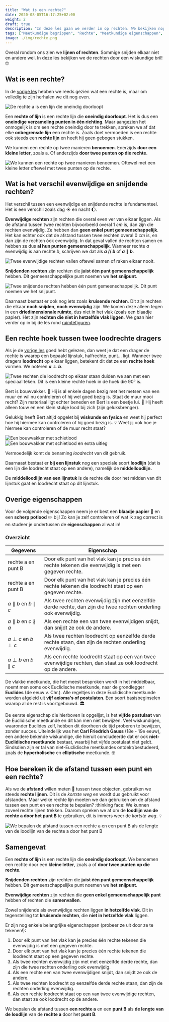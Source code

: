 ```yaml
---
title: "Wat is een rechte?"
date: 2020-08-05T16:17:25+02:00
weight: 2
draft: true
description: "In deze les gaan we verder in op rechten. We bekijken nog eens wat een rechte precies is en gaan vervolgens in op enkele belangrijke eigenschappen van deze rechten. Denk hierbij aan de onderlinge ligging, loodrechte stand, middelloodlijn... We leren ook hoe we de afstand tussen een punt en een rechte kunnen berekenen."
tags: ["Meetkundige begrippen", "Rechte", "Meetkundige eigenschappen", "Afstanden berekenen"]
image: ./img/rechte.png
---
```

Overal rondom ons zien we **lijnen of rechten**. Sommige snijden elkaar niet en andere wel. In deze les bekijken we de rechten door een wiskundige bril! 🤓

## Wat is een rechte?
In de [vorige les](../basisbegrippen) hebben we reeds gezien wat een rechte is, maar om volledig te zijn herhalen we dit nog even.

![De rechte a is een lijn die oneindig doorloopt](img/rechte.png)

Een **rechte of lijn** is een rechte lijn die **oneindig doorloopt**. Het is dus een **oneindige verzameling punten in één richting**. Maar aangezien het onmogelijk is om een rechte oneindig door te trekken, spreken we af dat elke **onbegrensde** <Mute text="(door een punt)"/> **lijn** een rechte is. Zoals doet vermoeden is een rechte ook steeds een **rechte lijn** en heeft hij geen gebogen stukken.

We kunnen een rechte op twee manieren **benoemen**. Enerzijds **door een kleine letter**, zoals a. Of anderzijds **door twee punten op die rechte**.

![We kunnen een rechte op twee manieren benoemen. Oftewel met een kleine letter oftewel met twee punten op de rechte.](img/notatie_rechte.png)

## Wat is het verschil evenwijdige en snijdende rechten?
Het verschil tussen een evenwijdige en snijdende rechte is fundamenteel. Het is een verschil zoals dag ☀️ en nacht 🌔.

**Evenwijdige rechten** zijn rechten die overal even ver <Mute text="(letterlijk even wijd)"/> van elkaar liggen. Als de <Mute text="(loodrechte)"/> afstand tussen twee rechten bijvoorbeeld overal $1~\si{cm}$ is, dan zijn die rechten evenwijdig. Ze hebben dan **geen enkel punt gemeenschappelijk**. Het kan echter ook dat de afstand tussen twee rechten overal $0~\si{cm}$ is, en dan zijn de rechten òòk evenwijdig. In dat geval vallen de rechten samen en hebben ze dus **al hun punten gemeenschappelijk**. Wanneer rechte $a$ evenwijdig is aan rechte $b$, schrijven we dat als **$a$ // $b$** of **$a \parallel b$**.

![Twee evenwijdige rechten vallen oftewel samen of raken elkaar nooit.](img/evenwijdige_rechten.png)

**Snijdenden rechten** zijn rechten die **juist één punt gemeenschappelijk** hebben. Dit gemeenschappelijke punt noemen we **het snijpunt**.

![Twee snijdende rechten hebben één punt gemeenschappelijk. Dit punt noemen we het snijpunt.](img/snijdende_rechten.png)

Daarnaast bestaat er ook nog iets zoals **kruisende rechten**. Dit zijn rechten die elkaar **noch snijden**, **noch evenwijdig** zijn. We komen deze alleen tegen in een **driedimensionale ruimte**, dus niet in het vlak (zoals een blaadje papier). Het zijn **rechten die niet in hetzelfde vlak liggen**. We gaan hier verder op in bij de les rond [ruimtefiguren](../figuren).

## Een rechte hoek tussen twee loodrechte dragers
Als je de [vorige les](../basisbegrippen) goed hebt gelezen, dan weet je dat een drager de rechte is waarop een bepaald lijnstuk, halfrechte, punt... ligt.
Wanneer twee dragers <Mute text="of rechten"/> **loodrecht** op elkaar liggen, betekent dit dat ze een **rechte hoek** <Mute text="(90°)"/> vormen. We noteren **$a \perp b$**. 

![Twee rechten die loodrecht op elkaar staan duiden we aan met een speciaal teken. Dit is een kleine rechte hoek in de hoek die 90° is.](img/loodrechte_stand.png)

Bert is bouwvakker. 👷 Hij is al enkele dagen bezig met het metsen van een muur en wil nu controleren of hij wel goed bezig is. Staat de muur mooi recht? Zijn materiaal ligt echter beneden en Bert is een beetje lui. 🦥 Hij heeft alleen touw en een klein stukje lood bij zich (zijn geluksbrenger).

Gelukkig heeft Bert altijd opgelet bij **wiskunde en fysica** en weet hij perfect hoe hij hiermee kan controleren of hij goed bezig is. 💡 Weet jij ook hoe je hiermee kan controleren of de muur recht staat?

<ToggleImage toggleText="Toon uitleg">

![Een bouwvakker met schietlood](img/bouwvakker_bert_stripped.png)
![Een bouwvakker met schietlood en extra uitleg](img/bouwvakker_bert.png)

</ToggleImage>

Vermoedelijk komt de benaming *loodrecht* van dit gebruik.

Daarnaast bestaat er **bij een lijnstuk** nog een speciale soort **loodlijn** (dat is een lijn die loodrecht staat op een andere), namelijk de **middelloodlijn.** 
<Attention title="Middelloodlijn">

De **middelloodlijn van een lijnstuk** is de rechte die door het midden van dit lijnstuk gaat en loodrecht staat op dit lijnstuk.
</Attention>

## Overige eigenschappen
Voor de volgende eigenschappen neem je er best een **blaadje papier** 📃 en een **scherp potlood** ✏️ bij! Zo kan je zelf controleren of wat ik zeg correct is en studeer je ondertussen de **eigenschappen** al wat in!

### Overzicht

| Gegevens                            | Eigenschap                                                                                                           |
|-------------------------------------|----------------------------------------------------------------------------------------------------------------------|
| rechte a en punt B                  | Door elk punt van het vlak kan je precies één rechte tekenen die evenwijdig is met een gegeven rechte.               |
| rechte a en punt B                  | Door elk punt van het vlak kan je precies één rechte tekenen die loodrecht staat op een gegeven rechte.             |
| $a \parallel b$ en $b \parallel c$  | Als twee rechten evenwijdig zijn met eenzelfde derde rechte, dan zijn die twee rechten onderling ook evenwijdig. |
| $a \parallel b$ en $c \nparallel a$ | Als een rechte een van twee evenwijdigen snijdt, dan snijdt ze ook de andere.                                        |
| $a \perp c$ en $b \perp c$          | Als twee rechten loodrecht op eenzelfde derde rechte staan, dan zijn de rechten onderling evenwijdig.                |
| $a \perp b$ en $b \parallel c$      | Als een rechte loodrecht staat op een van twee evenwijdige rechten, dan staat ze ook loodrecht op de andere.         |

<Expand title="Euclidische meetkunde">

De vlakke meetkunde, die het meest besproken wordt in het middelbaar, noemt men soms ook Euclidische meetkunde, naar de grondlegger **Euclides** (4e eeuw v. Chr.). Alle regeltjes in deze Euclidische meetkunde worden afgeleid uit **vijf axioma's of postulaten**. Een soort basisbeginselen waarop al de rest is voortgebouwd. 🏛️

De eerste eigenschap die hierboven is opgelijst, is het **vijfde postulaat** van de Euclidische meetkunde en dit kan men niet bewijzen. Veel wiskundigen, waaronder Euclides zelf, hebben dit doorheen de tijd proberen te bewijzen, zonder succes. Uiteindelijk was het **Carl Friedrich Gauss** (18e - 19e eeuw), een andere bekende wiskundige, die hieruit concludeerde dat er ook **niet-Euclidische meetkunde** bestaat, waarbij het vijfde postulaat niet geldt. Sindsdien zijn er tal van niet-Euclidische meetkundes ontdekt/bestudeerd, zoals de **hyperbolische** en **elliptische** meetkunde. 🤓
</Expand>

## Hoe bereken ik de afstand tussen een punt en een rechte?
Als we de **afstand** willen meten 📏 tussen twee objecten, gebruiken we steeds **rechte lijnen**. Dit is de *kortste weg* en wordt dus gebruikt voor afstanden. Maar welke rechte lijn moeten we dan gebruiken om de afstand tussen een punt en een rechte te bepalen? :thinking face: We kunnen zoveel rechte lijnen trekken. Daarom spreken we af om de **loodlijn van de rechte a door het punt B** te gebruiken, dit is immers weer de *kortste weg*. 💡

![We bepalen de afstand tussen een rechte a en een punt B als de lengte van de loodlijn van de rechte a door het punt B](img/afstand_punt_rechte.png)

## Samengevat
<Attention title="Wat is een rechte?">

Een **rechte of lijn** is een rechte lijn die **oneindig doorloopt**. We benoemen een rechte door een **kleine letter**, zoals a of **door twee punten op die rechte**.
</Attention>

<Attention title="Snijdende, kruisende en evenwijdige rechten">

**Snijdenden rechten** zijn rechten die **juist één punt gemeenschappelijk** hebben. Dit gemeenschappelijke punt noemen we **het snijpunt**.

**Evenwijdige rechten** zijn rechten die **geen enkel gemeenschappelijk punt** hebben of rechten die **samenvallen**.

Zowel snijdende als evenwijdige rechten liggen **in hetzelfde vlak**. Dit in tegenstelling tot **kruisende rechten**, die **niet in hetzelfde vlak** liggen.
</Attention>

<Attention title="Overige eigenschappen">

Er zijn nog enkele belangrijke eigenschappen (probeer ze uit door ze te tekenen!):

1. Door elk punt van het vlak kan je precies één rechte tekenen die evenwijdig is met een gegeven rechte.
2. Door elk punt van het vlak kan je precies één rechte tekenen die  loodrecht staat op een gegeven rechte.
3. Als twee rechten evenwijdig zijn met met eenzelfde derde rechte, dan zijn die twee rechten onderling ook evenwijdig.
4. Als een rechte een van twee evenwijdigen snijdt, dan snijdt ze ook de andere.
5. Als twee rechten loodrecht op eenzelfde derde rechte staan, dan zijn de rechten onderling evenwijdig.
6. Als een rechte loodrecht staat op een van twee evenwijdige rechten, dan staat ze ook loodrecht op de andere.

</Attention>

<Attention title="Afstand tussen een punt en een rechte">

We bepalen de afstand tussen **een rechte a** en een **punt B** als **de lengte van de loodlijn** van de **rechte a** door het **punt B**.
</Attention>
